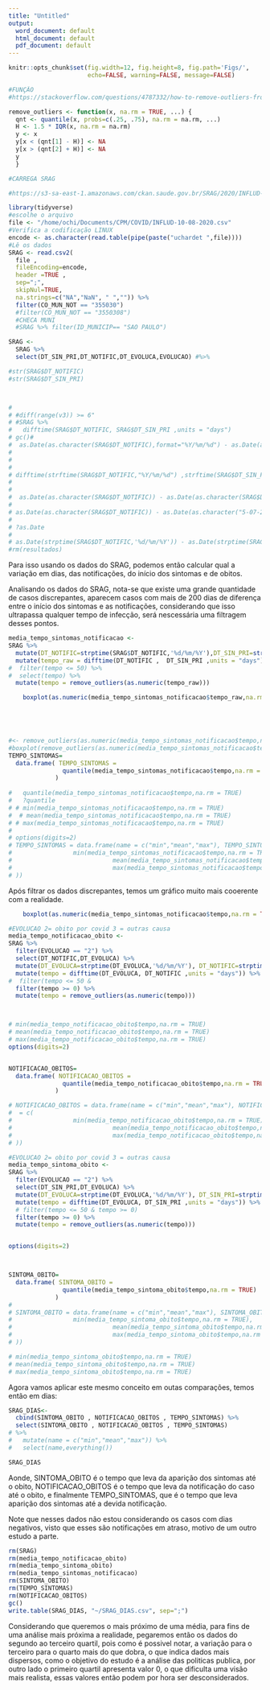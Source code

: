 ```yaml
---
title: "Untitled"
output:
  word_document: default
  html_document: default
  pdf_document: default
---
```


```r
knitr::opts_chunk$set(fig.width=12, fig.height=8, fig.path='Figs/',
                      echo=FALSE, warning=FALSE, message=FALSE)
```


```r
#FUNÇÂO
#https://stackoverflow.com/questions/4787332/how-to-remove-outliers-from-a-dataset

remove_outliers <- function(x, na.rm = TRUE, ...) {
  qnt <- quantile(x, probs=c(.25, .75), na.rm = na.rm, ...)
  H <- 1.5 * IQR(x, na.rm = na.rm)
  y <- x
  y[x < (qnt[1] - H)] <- NA
  y[x > (qnt[2] + H)] <- NA
  y
  }
```

```r
#CARREGA SRAG

#https://s3-sa-east-1.amazonaws.com/ckan.saude.gov.br/SRAG/2020/INFLUD-10-08-2020.csv

library(tidyverse)
#escolhe o arquivo
file <- "/home/ochi/Documents/CPM/COVID/INFLUD-10-08-2020.csv"
#Verifica a codificação LINUX
encode <- as.character(read.table(pipe(paste("uchardet ",file))))
#Lê os dados
SRAG <- read.csv2(
  file ,
  fileEncoding=encode, 
  header =TRUE ,
  sep=";",
  skipNul=TRUE,
  na.strings=c("NA","NaN", " ","")) %>%
  filter(CO_MUN_NOT == "355030")
  #filter(CO_MUN_NOT == "3550308")
  #CHECA MUNI
  #SRAG %>% filter(ID_MUNICIP== "SAO PAULO")

SRAG <-
  SRAG %>% 
  select(DT_SIN_PRI,DT_NOTIFIC,DT_EVOLUCA,EVOLUCAO) #%>%

#str(SRAG$DT_NOTIFIC)
#str(SRAG$DT_SIN_PRI)



# 
# #diff(range(v3)) >= 6"
# #SRAG %>%
#   difftime(SRAG$DT_NOTIFIC, SRAG$DT_SIN_PRI ,units = "days")
# gc()#
#  as.Date(as.character(SRAG$DT_NOTIFIC),format="%Y/%m/%d") - as.Date(as.character(SRAG$DT_SIN_PRI),format="%Y/%m/%d")
# 
# 
# 
# difftime(strftime(SRAG$DT_NOTIFIC,"%Y/%m/%d") ,strftime(SRAG$DT_SIN_PRI,"%Y/%m/%d"),units = "days")
# 
# 
#  as.Date(as.character(SRAG$DT_NOTIFIC)) - as.Date(as.character(SRAG$DT_SIN_PRI))
# 
# as.Date(as.character(SRAG$DT_NOTIFIC)) - as.Date(as.character("5-07-20"))
#   
# ?as.Date
# 
# as.Date(strptime(SRAG$DT_NOTIFIC,'%d/%m/%Y')) - as.Date(strptime(SRAG$DT_SIN_PRI,'%d/%m/%Y'))
#rm(resultados)

```

Para isso usando os dados do SRAG, podemos então calcular qual a variação em dias, das notificações, do início dos sintomas e de obitos.

Analisando os dados do SRAG, nota-se que existe uma grande quantidade de casos discrepantes, aparecem casos com mais de 200 dias de diferença entre o início dos sintomas e as notificações, considerando que isso ultrapassa qualquer tempo de infecção, será nescessária uma filtragem desses pontos.


```r
media_tempo_sintomas_notificacao <-
SRAG %>% 
  mutate(DT_NOTIFIC=strptime(SRAG$DT_NOTIFIC,'%d/%m/%Y'),DT_SIN_PRI=strptime(SRAG$DT_SIN_PRI,'%d/%m/%Y')) %>% 
  mutate(tempo_raw = difftime(DT_NOTIFIC ,  DT_SIN_PRI ,units = "days")) %>%
#  filter(tempo <= 50) %>%
#  select(tempo) %>%
  mutate(tempo = remove_outliers(as.numeric(tempo_raw))) 

    boxplot(as.numeric(media_tempo_sintomas_notificacao$tempo_raw,na.rm = TRUE),main="Diferença de dias entre sintoma e notificação",cex.main=2,ylab="Dias",cex.axis=1.5,cex.lab=1.3)




  
#<- remove_outliers(as.numeric(media_tempo_sintomas_notificacao$tempo,na.rm = TRUE))  
#boxplot(remove_outliers(as.numeric(media_tempo_sintomas_notificacao$tempo,na.rm = TRUE)))
TEMPO_SINTOMAS=
  data.frame( TEMPO_SINTOMAS =
               quantile(media_tempo_sintomas_notificacao$tempo,na.rm = TRUE)
             )
    
#   quantile(media_tempo_sintomas_notificacao$tempo,na.rm = TRUE) 
#   ?quantile
# # min(media_tempo_sintomas_notificacao$tempo,na.rm = TRUE)
#  # mean(media_tempo_sintomas_notificacao$tempo,na.rm = TRUE)
# # max(media_tempo_sintomas_notificacao$tempo,na.rm = TRUE)
# 
# options(digits=2)
# TEMPO_SINTOMAS = data.frame(name = c("min","mean","max"), TEMPO_SINTOMAS = c(
#                 min(media_tempo_sintomas_notificacao$tempo,na.rm = TRUE),
#                            mean(media_tempo_sintomas_notificacao$tempo,na.rm = TRUE),
#                            max(media_tempo_sintomas_notificacao$tempo,na.rm = TRUE)
# ))


```
Após filtrar os dados discrepantes, temos um gráfico muito mais cooerente com a realidade.

```r
    boxplot(as.numeric(media_tempo_sintomas_notificacao$tempo,na.rm = TRUE),main="Dados filtrados, dias entre sintoma e notificação",cex.main=2,ylab="Dias",cex.axis=1.5,cex.lab=1.3)

```

```r
#EVOLUCAO 2= obito por covid 3 = outras causa
media_tempo_notificacao_obito <-
SRAG %>%
  filter(EVOLUCAO == "2") %>%
  select(DT_NOTIFIC,DT_EVOLUCA) %>%
  mutate(DT_EVOLUCA=strptime(DT_EVOLUCA,'%d/%m/%Y'), DT_NOTIFIC=strptime(DT_NOTIFIC,'%d/%m/%Y')) %>% 
  mutate(tempo = difftime(DT_EVOLUCA, DT_NOTIFIC ,units = "days")) %>%
#  filter(tempo <= 50 & 
  filter(tempo >= 0) %>%
  mutate(tempo = remove_outliers(as.numeric(tempo))) 



# min(media_tempo_notificacao_obito$tempo,na.rm = TRUE)
# mean(media_tempo_notificacao_obito$tempo,na.rm = TRUE)
# max(media_tempo_notificacao_obito$tempo,na.rm = TRUE)
options(digits=2)


NOTIFICACAO_OBITOS=
  data.frame( NOTIFICACAO_OBITOS =
               quantile(media_tempo_notificacao_obito$tempo,na.rm = TRUE)
             )

# NOTIFICACAO_OBITOS = data.frame(name = c("min","mean","max"), NOTIFICACAO_OBITOS
#  = c(
#                 min(media_tempo_notificacao_obito$tempo,na.rm = TRUE),
#                            mean(media_tempo_notificacao_obito$tempo,na.rm = TRUE),
#                            max(media_tempo_notificacao_obito$tempo,na.rm = TRUE)
# ))


```

```r
#EVOLUCAO 2= obito por covid 3 = outras causa
media_tempo_sintoma_obito <-
SRAG %>%
  filter(EVOLUCAO == "2") %>%
  select(DT_SIN_PRI,DT_EVOLUCA) %>%
  mutate(DT_EVOLUCA=strptime(DT_EVOLUCA,'%d/%m/%Y'), DT_SIN_PRI=strptime(DT_SIN_PRI,'%d/%m/%Y')) %>% 
  mutate(tempo = difftime(DT_EVOLUCA, DT_SIN_PRI ,units = "days")) %>%
  # filter(tempo <= 50 & tempo >= 0) 
  filter(tempo >= 0) %>%
  mutate(tempo = remove_outliers(as.numeric(tempo))) 


options(digits=2)



SINTOMA_OBITO=
  data.frame( SINTOMA_OBITO =
               quantile(media_tempo_sintoma_obito$tempo,na.rm = TRUE)
             )
# 
# SINTOMA_OBITO = data.frame(name = c("min","mean","max"), SINTOMA_OBITO = c(
#                 min(media_tempo_sintoma_obito$tempo,na.rm = TRUE),
#                            mean(media_tempo_sintoma_obito$tempo,na.rm = TRUE),
#                            max(media_tempo_sintoma_obito$tempo,na.rm = TRUE)
# ))

# min(media_tempo_sintoma_obito$tempo,na.rm = TRUE)
# mean(media_tempo_sintoma_obito$tempo,na.rm = TRUE)
# max(media_tempo_sintoma_obito$tempo,na.rm = TRUE)
```

Agora vamos aplicar este mesmo conceito em outas comparações, temos então em dias:
```r
SRAG_DIAS<- 
  cbind(SINTOMA_OBITO , NOTIFICACAO_OBITOS , TEMPO_SINTOMAS) %>%
  select(SINTOMA_OBITO , NOTIFICACAO_OBITOS , TEMPO_SINTOMAS)
# %>%
#   mutate(name = c("min","mean","max")) %>%
#   select(name,everything())

SRAG_DIAS
```

Aonde, SINTOMA_OBITO é o tempo que leva da aparição dos sintomas até o obito, NOTIFICACAO_OBITOS é o tempo que leva da notificação do caso até o obito, e finalmente TEMPO_SINTOMAS, que é o tempo que leva aparição dos sintomas até a devida notificação.

Note que nesses dados não estou considerando os casos com dias negativos, visto que esses são notificações em atraso, motivo de um outro estudo a parte.
```r
rm(SRAG)
rm(media_tempo_notificacao_obito)
rm(media_tempo_sintoma_obito)
rm(media_tempo_sintomas_notificacao)
rm(SINTOMA_OBITO)
rm(TEMPO_SINTOMAS)
rm(NOTIFICACAO_OBITOS)
gc()
write.table(SRAG_DIAS, "~/SRAG_DIAS.csv", sep=";") 
```

Considerando que queremos o mais próximo de uma média, para fins de uma análise mais próxima a realidade, pegaremos então os dados do segundo ao terceiro quartil, pois como é possivel notar, a variação para o terceiro para o quarto mais do que dobra, o que indica dados mais dispersos, como o objetivo do estudo é a análise das politicas publica, por outro lado o primeiro quartil apresenta valor 0, o que dificulta uma visão mais realista, essas valores então podem por hora ser desconsiderados.